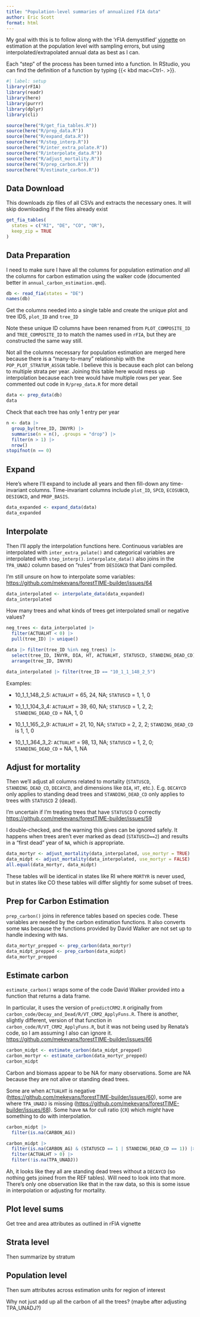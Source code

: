 ```yaml
---
title: "Population-level summaries of annualized FIA data"
author: Eric Scott
format: html
---
```


My goal with this is to follow along with the 'rFIA demystified' [vignette](https://doserlab.com/files/rfia/articles/fiademystified#with-sampling-errors) on estimation at the population level with sampling errors, but using interpolated/extrapolated annual data as best as I can.

Each "step" of the process has been turned into a function.
In RStudio, you can find the definition of a function by typing {{< kbd mac=Ctrl-. >}}.

```r
#| label: setup
library(rFIA)
library(readr)
library(here)
library(purrr)
library(dplyr)
library(cli)

source(here("R/get_fia_tables.R"))
source(here("R/prep_data.R"))
source(here("R/expand_data.R"))
source(here("R/step_interp.R"))
source(here("R/inter_extra_polate.R"))
source(here("R/interpolate_data.R"))
source(here("R/adjust_mortality.R"))
source(here("R/prep_carbon.R"))
source(here("R/estimate_carbon.R"))
```

## Data Download

This downloads zip files of all CSVs and extracts the necessary ones.
It will skip downloading if the files already exist

```r
get_fia_tables(
  states = c("RI", "DE", "CO", "OR"),
  keep_zip = TRUE
)
```

## Data Preparation

I need to make sure I have all the columns for population estimation *and* all the columns for carbon estimation using the walker code (documented better in `annual_carbon_estimation.qmd`).

```r
db <- read_fia(states = "DE")
names(db)
```

Get the columns needed into a single table and create the unique plot and tree IDS, `plot_ID` and `tree_ID`

::: callout-note
Note these unique ID columns have been renamed from `PLOT_COMPOSITE_ID` and `TREE_COMPOSITE_ID` to match the names used in `rFIA`, but they are constructed the same way still.
:::

::: callout-important
Not all the columns necessary for population estimation are merged here because there is a "many-to-many" relationship with the `POP_PLOT_STRATUM_ASSGN` table.
I believe this is because each plot can belong to multiple strata per year.
Joining this table here would mess up interpolation because each tree would have multiple rows per year.
See commented out code in `R/prep_data.R` for more detail
:::

```r
data <- prep_data(db)
data
```

Check that each tree has only 1 entry per year

```r
n <- data |> 
  group_by(tree_ID, INVYR) |> 
  summarise(n = n(), .groups = "drop") |>
  filter(n > 1) |> 
  nrow()
stopifnot(n == 0)
```

## Expand

Here's where I'll expand to include all years and then fill-down any time-invariant columns.
Time-invariant columns include `plot_ID`, `SPCD`, `ECOSUBCD`, `DESIGNCD`, and `PROP_BASIS`.

```r
data_expanded <- expand_data(data)
data_expanded
```

## Interpolate

Then I'll apply the interpolation functions here.
Continuous variables are interpolated with `inter_extra_polate()` and categorical variables are interpolated with `step_interp()`.
`interpolate_data()` also joins in the `TPA_UNADJ` column based on "rules" from `DESIGNCD` that Dani compiled.

::: callout-important
I'm still unsure on how to interpolate some variables:\
<https://github.com/mekevans/forestTIME-builder/issues/64>
:::

```r
data_interpolated <- interpolate_data(data_expanded)
data_interpolated
```

How many trees and what kinds of trees get interpolated small or negative values?

```r
neg_trees <- data_interpolated |> 
  filter(ACTUALHT < 0) |> 
  pull(tree_ID) |> unique()

data |> filter(tree_ID %in% neg_trees) |> 
  select(tree_ID, INVYR, DIA, HT, ACTUALHT, STATUSCD, STANDING_DEAD_CD) |>
  arrange(tree_ID, INVYR)

data_interpolated |> filter(tree_ID == "10_1_1_148_2_5")
```

Examples:

-   10_1_1_148_2_5: `ACTUALHT` = 65, 24, NA; `STATUSCD` = 1, 1, 0

-   10_1_1_104_3_4: `ACTUALHT` = 39, 60, NA; `STATUSCD` = 1, 2, 2; `STANDING_DEAD_CD` = NA, 1, 0

-   10_1_1_165_2_9: `ACTUALHT` = 21, 10, NA; `STATUCD` = 2, 2, 2; `STANDING_DEAD_CD` is 1, 1, 0

-   10_1_1_364_3_2: `ACTUALHT` = 98, 13, NA; `STATUSCD` = 1, 2, 0; `STANDING_DEAD_CD` = NA, 1, NA

## Adjust for mortality

Then we'll adjust all columns related to mortality (`STATUSCD`, `STANDING_DEAD_CD`, `DECAYCD`, and dimensions like `DIA`, `HT`, etc.).
E.g.
`DECAYCD` only applies to standing dead trees and `STANDING_DEAD_CD` only applies to trees with `STATUSCD` 2 (dead).

::: callout-important
I'm uncertain if I'm treating trees that have `STATUSCD` 0 correctly\
<https://github.com/mekevans/forestTIME-builder/issues/59>
:::

::: callout-note
I double-checked, and the warning this gives can be ignored safely.
It happens when trees aren't ever marked as dead (`STATUSCD==2`) and results in a "first dead" year of `NA`, which *is* appropriate.
:::

```r
data_mortyr <- adjust_mortality(data_interpolated, use_mortyr = TRUE)
data_midpt <- adjust_mortality(data_interpolated, use_mortyr = FALSE)
all.equal(data_mortyr, data_midpt)
```

These tables will be identical in states like RI where `MORTYR` is never used, but in states like CO these tables will differ slightly for some subset of trees.

## Prep for Carbon Estimation

`prep_carbon()` joins in reference tables based on species code.
These variables are needed by the carbon estimation functions.
It also converts some `NA`s because the functions provided by David Walker are not set up to handle indexing with `NA`s.

```r
data_mortyr_prepped <- prep_carbon(data_mortyr)
data_midpt_prepped <- prep_carbon(data_midpt)
data_mortyr_prepped
```

## Estimate carbon

`estimate_carbon()` wraps some of the code David Walker provided into a function that returns a data frame.

::: callout-important
In particular, it uses the version of `predictCRM2.R` originally from `carbon_code/Decay_and_Dead/R/VT_CRM2_ApplyFuns.R`.
There is another, slightly different, version of that function in `carbon_code/R/VT_CRM2_ApplyFuns.R`, but it was not being used by Renata's code, so I am assuming I also can ignore it.\
<https://github.com/mekevans/forestTIME-builder/issues/66>
:::

```r
carbon_midpt <- estimate_carbon(data_midpt_prepped)
carbon_mortyr <- estimate_carbon(data_mortyr_prepped)
carbon_midpt
```

Carbon and biomass appear to be NA for many observations.
Some are NA because they are not alive or standing dead trees.

Some are when `ACTUALHT` is negative (<https://github.com/mekevans/forestTIME-builder/issues/60>), some are where `TPA_UNADJ` is missing (<https://github.com/mekevans/forestTIME-builder/issues/68>).
Some have `NA` for cull ratio (`CR`) which *might* have something to do with interpolation.

```r
carbon_midpt |>
  filter(is.na(CARBON_AG)) 

carbon_midpt |> 
  filter(is.na(CARBON_AG) & (STATUSCD == 1 | STANDING_DEAD_CD == 1)) |> 
  filter(ACTUALHT > 0) |> 
  filter(!is.na(TPA_UNADJ)) 
```

Ah, it looks like they all are standing dead trees without a `DECAYCD` (so nothing gets joined from the REF tables).
Will need to look into that more.
There's only one observation like that in the raw data, so this is some issue in interpolation or adjusting for mortality.

## Plot level sums

Get tree and area attributes as outlined in rFIA vignette

## Strata level

Then summarize by stratum

## Population level

Then sum attributes across estimation units for region of interest

Why not just add up all the carbon of all the trees?
(maybe after adjusting TPA_UNADJ?)
